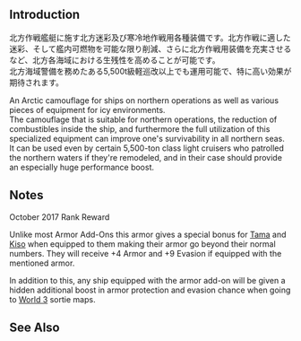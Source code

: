 {{EquipmentInfo|268}}

==Introduction==
北方作戦艦艇に施す北方迷彩及び寒冷地作戦用各種装備です。北方作戦に適した迷彩、そして艦内可燃物を可能な限り削減、さらに北方作戦用装備を充実させるなど、北方各海域における生残性を高めることが可能です。<br>
北方海域警備を務めたある5,500t級軽巡改以上でも運用可能で、特に高い効果が期待されます。

An Arctic camouflage for ships on northern operations as well as various pieces of equipment for icy environments.<br>
The camouflage that is suitable for northern operations, the reduction of combustibles inside the ship, and furthermore the full utilization of this specialized equipment can improve one's survivability in all northern seas.<br>
It can be used even by certain 5,500-ton class light cruisers who patrolled the northern waters if they're remodeled, and in their case should provide an especially huge performance boost.

==Notes==

October 2017 Rank Reward

Unlike most Armor Add-Ons this armor gives a special bonus for [[Tama]] and [[Kiso]] when equipped to them making their armor go beyond their normal numbers. They will receive +4 Armor and +9 Evasion if equipped with the mentioned armor.

In addition to this, any ship equipped with the armor add-on will be given a hidden additional boost in armor protection and evasion chance when going to [[World 3]] sortie maps.

==See Also==
{{Equipmentlist}}
